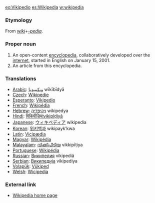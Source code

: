 [[eo:Vikipedio]] [[es:Wikipedia]] [[w:wikipedia]]
=== Etymology ===
From ''[[wiki]]''+''[[-pedia]]''.
===Proper noun===
# An open-content [[encyclopedia]], collaboratively developed over the [[internet]], started in English on January 15, 2001.
# An article from this encyclopedia.

=== Translations ===
*[[Arabic]]: [[ويكيبيديا]] wīkībīdyā
*[[Czech]]: [[Wikipedie]]
*[[Esperanto]]: [[Vikipedio]]
*[[French]]: [[Wikipédia]]
*[[Hebrew]]: [[ויקיפדיה]] wikipedya
*[[Hindi]]: [[विकिपीडिया]]vikipīḍiyā
*[[Japanese]]: [[ウィキペディア]] wikipedia
*[[Korean]]: [[위키백과]] wikipayk’kwa
*[[Latin]]: [[Vicipædia]]
*[[Magyar]]: [[Wikipédia]]
*[[Malayalam]]: [[വിക്കിപീടിയ]] vikkipīṭiya
*[[Portuguese]]: [[Wikipédia]]
*[[Russian]]: [[Википедия]] vikipediâ
*[[Serbian]]: [[Википедија]] vikipediya
*[[Volapük]]: [[Vükiped]]
*[[Welsh]]: [[Wicipedia]]
=== External link ===
* [http://www.wikipedia.org/ Wikipedia home page]